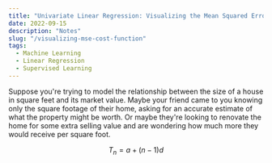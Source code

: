 ```yaml
---
title: "Univariate Linear Regression: Visualizing the Mean Squared Error (MSE) Cost Function"
date: 2022-09-15
description: "Notes"
slug: "/visualizing-mse-cost-function"
tags:
  - Machine Learning
  - Linear Regression
  - Supervised Learning
---
```


Suppose you're trying to model the relationship between the size of a house in square feet and its market value. Maybe your friend
came to you knowing only the square footage of their home, asking for an accurate estimate of what the property might be worth. Or maybe
they're looking to renovate the home for some extra selling value and are wondering how much more they would receive per square foot.

$$
T_n = a + (n-1)d
$$